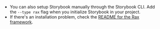 - You can also setup Storybook manually through the Storybook CLI. Add the `--type rax` flag when you initialize Storybook in your project.
- If there's an installation problem, check the [README for the Rax framework](../../app/rax/README.md).

